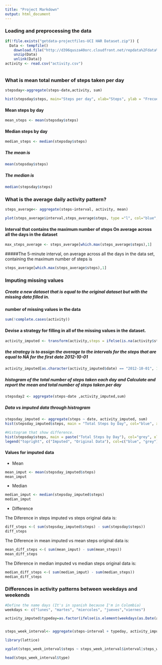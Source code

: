 ---
title: "Project Markdown"
output: html_document
---

### Loading and preprocessing the data

```{r echo= TRUE}
if(!file.exists("getdata-projectfiles-UCI HAR Dataset.zip")) {
  Data <- tempfile()
    download.file("http://d396qusza40orc.cloudfront.net/repdata%2Fdata%2Factivity.zip",Data)
    unzip(Data)
    unlink(Data)}
activity <- read.csv("activity.csv")



```

### What is mean total number of steps taken per day


```{r echo= TRUE}
stepsday<-aggregate(steps~date,activity, sum)

hist(stepsday$steps, main="Steps per day", xlab="Steps", ylab = "Frecuency Day", col="grey")


```

#### Mean steps by day

```{r echo= TRUE}

mean_steps <- mean(stepsday$steps)
```

#### Median steps by day

```{r echo= TRUE}

median_steps <- median(stepsday$steps)

```
##### The mean is

```{r echo= FALSE}

mean(stepsday$steps)

```

##### The median is

```{r echo= FALSE}

median(stepsday$steps)

```

### What is the average daily activity pattern?
```{r echo= TRUE}
steps_average<- aggregate(steps~interval, activity, mean)

plot(steps_average$interval,steps_average$steps, type ="l", col="blue", xlab = "Interval", ylab="Steps", main ="Average steps by interval")
```

#### Interval that contains the maximum number of steps On average across all the days in the dataset

```{r echo= TRUE}
max_steps_average <- steps_average[which.max(steps_average$steps),1]
```
#####The 5-minute interval, on average across all the days in the data set, containing the maximum number of steps is
```{r echo= FALSE}
steps_average[which.max(steps_average$steps),1]
```

### Imputing missing values

##### Create a new dataset that is equal to the original dataset but with the missing data filled in.

#### number of missing values in the data
```{r echo= TRUE}
sum(!complete.cases(activity))
```

#### Devise a strategy for filling in all of the missing values in the dataset.

```{r echo= TRUE}
activity_imputed <- transform(activity,steps = ifelse(is.na(activity$steps), steps_average$steps[match(activity$interval,steps_average$interval)],activity$steps))


```



##### the strategy is to assign the average to the intervals for the steps that are equal to NA for the first date 2012-10-01

```{r echo= TRUE}
activity_imputed[as.character(activity_imputed$date) == "2012-10-01", 1] <- 0
```


##### histogram of the total number of steps taken each day and Calculate and report the mean and total number of steps taken per day

```{r echo= TRUE}

stepsday2 <- aggregate(steps~date ,activity_imputed,sum)

```


##### Data vs imputed data through histrogram

```{r echo= TRUE}

stepsday_imputed <- aggregate(steps ~ date, activity_imputed, sum)
hist(stepsday_imputed$steps, main = "Total Steps by Day", col="blue", xlab="Steps")

#Histogram that show difference. 
hist(stepsday$steps, main = paste("Total Steps by Day"), col="grey", xlab="Steps", add=T)
legend("topright", c("Imputed", "Original Data"), col=c("blue", "grey"), lwd=10)

```
#### Values for imputed data

* Mean
```{r echo= TRUE}
mean_imput <- mean(stepsday_imputed$steps)
mean_imput
```

* Median
```{r echo= TRUE}
median_imput <- median(stepsday_imputed$steps)
median_imput
```

* Difference

The Diference in steps imputed vs steps original data is:

```{r echo= TRUE}
diff_steps <-( sum(stepsday_imputed$steps) - sum(stepsday$steps))
diff_steps
```

The Diference in mean imputed vs mean steps original data is:

```{r echo= TRUE}
mean_diff_steps <-( sum(mean_imput) - sum(mean_steps))
mean_diff_steps
```

The Diference in median imputed vs median steps original data is:

```{r echo= TRUE}
median_diff_steps <-( sum(median_imput) - sum(median_steps))
median_diff_steps
```


### Differences in activity patterns between weekdays and weekends

```{r echo= TRUE}
#Define the name days (It's in spanish because I'm in Colombia)
weekdays <- c("lunes", "martes", "miercoles", "jueves","viernes")

activity_imputed$typeday=as.factor(ifelse(is.element(weekdays(as.Date(activity_imputed$date)),weekdays), "Weekday", "Weekend"))


steps_week_interval<- aggregate(steps~interval + typeday, activity_imputed, mean)

library(lattice)

xyplot(steps_week_interval$steps ~ steps_week_interval$interval|steps_week_interval$typeday, main="Average Steps per Day by Interval",xlab="Interval", ylab="Steps",layout=c(1,2), type="l")

head(steps_week_interval$type)
```